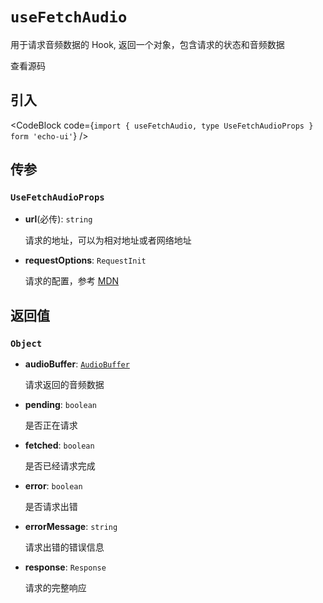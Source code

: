 
# `useFetchAudio`

用于请求音频数据的 Hook, 返回一个对象，包含请求的状态和音频数据

<Link
  href="https://github.com/codeacme17/echo-ui/blob/main/packages/hooks/useFetchAudio.ts"
  target="_blank"
  size="sm"
  className="flex items-center"
>
  <Github className="w-4 h-4" />
  <span className="ml-2">查看源码</span>
</Link>

## 引入

<CodeBlock code={`import { useFetchAudio, type UseFetchAudioProps } form 'echo-ui'`} />

## 传参

### `UseFetchAudioProps`

- **url**(必传): `string`

  请求的地址，可以为相对地址或者网络地址

- **requestOptions**: `RequestInit`

  请求的配置，参考 [MDN](https://developer.mozilla.org/en-US/docs/Web/API/fetch#options)

## 返回值

### `Object`

- **audioBuffer**: [`AudioBuffer`](https://developer.mozilla.org/en-US/docs/Web/API/AudioBuffer)

  请求返回的音频数据

- **pending**: `boolean`

  是否正在请求

- **fetched**: `boolean`

  是否已经请求完成

- **error**: `boolean`

  是否请求出错

- **errorMessage**: `string`

  请求出错的错误信息

- **response**: `Response`

  请求的完整响应
